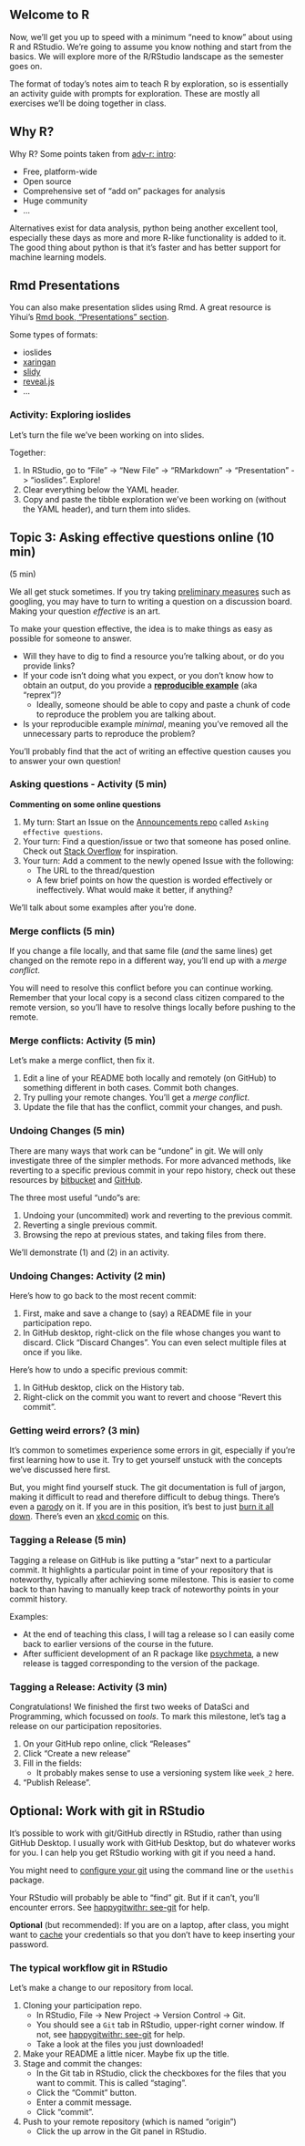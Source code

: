 
## Welcome to R

Now, we'll get you up to speed with a minimum "need to know" about using R and 
RStudio. We're going to assume you know nothing and start from the basics. We will
explore more of the R/RStudio landscape as the semester goes on.

The format of today's notes aim to teach R by exploration, so is essentially an 
activity guide with prompts for exploration. These are mostly all exercises 
we'll be doing together in class. 


## Why R?

Why R? Some points taken from [adv-r: intro](http://adv-r.had.co.nz/Introduction.html):

- Free, platform-wide
- Open source
- Comprehensive set of "add on" packages for analysis
- Huge community
- …

Alternatives exist for data analysis, python being another excellent tool, 
especially these days as more and more R-like functionality is added to it. The 
good thing about python is that it's faster and has better support for machine 
learning models. 



## Rmd Presentations

You can also make presentation slides using Rmd. A great resource is Yihui's 
[Rmd book, "Presentations" section](https://bookdown.org/yihui/rmarkdown/presentations.html).

Some types of formats:

- ioslides
- [xaringan](https://slides.yihui.name/xaringan/#1)
- [slidy](https://www.w3.org/Talks/Tools/Slidy2/#(1))
- [reveal.js](https://revealjs.com/#/)
- ...


### Activity: Exploring ioslides

Let's turn the file we've been working on into slides.

Together:

1. In RStudio, go to "File" -> "New File" -> "RMarkdown" -> 
   "Presentation" -> "ioslides". Explore!
2. Clear everything below the YAML header.
3. Copy and paste the tibble exploration we've been working on 
   (without the YAML header), and turn them into slides.
   
   
   
   
   
## Topic 3: Asking effective questions online (10 min)

(5 min)

We all get stuck sometimes. If you try taking [preliminary measures](https://wiernik-datasci.netlify.com/help-general/) such as googling, you may have to turn to writing a question on a discussion board. Making your question _effective_ is an art. 

To make your question effective, the idea is to make things as easy as possible for someone to answer. 

- Will they have to dig to find a resource you're talking about, or do you provide links?
- If your code isn't doing what you expect, or you don't know how to obtain an output, do you provide a [__reproducible example__](https://stackoverflow.com/help/minimal-reproducible-example) (aka "reprex")?
  - Ideally, someone should be able to copy and paste a chunk of code to reproduce the problem you are talking about.
- Is your reproducible example _minimal_, meaning you've removed all the unnecessary parts to reproduce the problem?

You'll probably find that the act of writing an effective question causes you to answer your own question!

### Asking questions - Activity (5 min)

__Commenting on some online questions__

1. My turn: Start an Issue on the [Announcements repo](https://github.com/USF-Pssych-DataSci-2020/Announcements/issues) called `Asking effective questions`.
2. Your turn: Find a question/issue or two that someone has posed online. Check out [Stack Overflow](https://stackoverflow.com/) for inspiration.
3. Your turn: Add a comment to the newly opened Issue with the following:
    - The URL to the thread/question
    - A few brief points on how the question is worded effectively or ineffectively. What would make it better, if anything?

We'll talk about some examples after you're done. 






### Merge conflicts (5 min)

If you change a file locally, and that same file (_and_ the same lines) get 
changed on the remote repo in a different way, you'll end up with a _merge conflict_.

You will need to resolve this conflict before you can continue working. Remember 
that your local copy is a second class citizen compared to the remote version, 
so you'll have to resolve things locally before pushing to the remote. 

### Merge conflicts: Activity (5 min)

Let's make a merge conflict, then fix it. 

1. Edit a line of your README both locally and remotely (on GitHub) to something 
   different in both cases. Commit both changes.
2. Try pulling your remote changes. You'll get a _merge conflict_. 
3. Update the file that has the conflict, commit your changes, and push.



### Undoing Changes (5 min)

There are many ways that work can be "undone" in git. We will only investigate 
three of the simpler methods. For more advanced methods, like reverting to a specific
previous commit in your repo history, check out these resources by 
[bitbucket](https://www.atlassian.com/git/tutorials/undoing-changes) and 
[GitHub](https://blog.github.com/2015-06-08-how-to-undo-almost-anything-with-git/). 


The three most useful "undo"s are:

1. Undoing your (uncommited) work and reverting to the previous commit.
2. Reverting a single previous commit.
3. Browsing the repo at previous states, and taking files from there. 

We'll demonstrate (1) and (2) in an activity.

### Undoing Changes: Activity (2 min)

Here's how to go back to the most recent commit:

1. First, make and save a change to (say) a README file in your participation repo.
2. In GitHub desktop, right-click on the file whose changes you want to discard.
   Click "Discard Changes". You can even select multiple files at once if you like.
   
Here's how to undo a specific previous commit:

1. In GitHub desktop, click on the History tab.
2. Right-click on the commit you want to revert and choose "Revert this commit".


### Getting weird errors? (3 min)

It's common to sometimes experience some errors in git, especially if you're first 
learning how to use it. Try to get yourself unstuck with the concepts we've discussed here first. 

But, you might find yourself stuck. The git documentation is full of jargon, 
making it difficult to read and therefore difficult to debug things. There's even 
a [parody](https://git-man-page-generator.lokaltog.net/) on it. If you are in 
this position, it's best to just [burn it all down](http://happygitwithr.com/burn.html). 
There's even an [xkcd comic](https://xkcd.com/1597/) on this.


### Tagging a Release (5 min)

Tagging a release on GitHub is like putting a "star" next to a particular commit. 
It highlights a particular point in time of your repository that is noteworthy, 
typically after achieving some milestone. This is easier to come back to than 
having to manually keep track of noteworthy points in your commit history.

Examples:

- At the end of teaching this class, I will tag a release so I can easily come back
  to earlier versions of the course in the future.
- After sufficient development of an R package like [psychmeta](https://github.com/psychmeta/psychmeta/releases), 
  a new release is tagged corresponding to the version of the package. 

### Tagging a Release: Activity (3 min)

Congratulations! We finished the first two weeks of DataSci and Programming, 
which focussed on _tools_. To mark this milestone, let's tag a release on our 
participation repositories.

1. On your GitHub repo online, click "Releases"
2. Click "Create a new release"
3. Fill in the fields:
    - It probably makes sense to use a versioning system like `week_2` here.
4. "Publish Release".


## Optional: Work with git in RStudio

It's possible to work with git/GitHub directly in RStudio, rather than using
GitHub Desktop. I usually work with GitHub Desktop, but do whatever works for you.
I can help you get RStudio working with git if you need a hand.

You might need to [configure your git](http://happygitwithr.com/hello-git.html) 
using the command line or the `usethis` package.

Your RStudio will probably be able to "find" git. But if it can't, you'll 
encounter errors. See [happygitwithr: see-git](http://happygitwithr.com/rstudio-see-git.html) 
for help. 

__Optional__ (but recommended): If you are on a laptop, after class, you might 
want to [cache](http://happygitwithr.com/credential-caching.html) 
your credentials so that you don't have to keep inserting your password.

### The typical workflow git in RStudio

Let's make a change to our repository from local.  

1. Cloning your participation repo.
    - In RStudio, File -> New Project -> Version Control -> Git.
    - You should see a `Git` tab in RStudio, upper-right corner window. 
      If not, see [happygitwithr: see-git](http://happygitwithr.com/rstudio-see-git.html) 
      for help.
    - Take a look at the files you just downloaded!
2. Make your README a little nicer. Maybe fix up the title.
3. Stage and commit the changes:
    - In the Git tab in RStudio, click the checkboxes for the files that you 
      want to commit. This is called "staging".
    - Click the "Commit" button.
    - Enter a commit message.
    - Click "commit". 
4. Push to your remote repository (which is named "origin")
    - Click the up arrow in the Git panel in RStudio.

<!-- 
# Leftover text.

3. Commit your changes. 

Notice that GitHub automatically displays markdown files nicely, but not HTML files.

Note: this exercise employs an effective _local_ git workflow, which we will 
address later on in class.

Together:

1. If you haven't already, clone your participation repository to your desktop.
2. In RStudio, open the file `navigating_github.md`.
    - Yes! RStudio also acts as a plain text editor!
3. Convert the `.md` file to both pdf and html by clicking the `Preview` or `Knit` button.
4. Commit the two new files and push them to GitHub.
-->